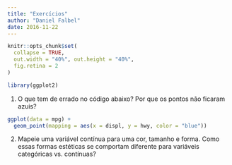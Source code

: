 ```yaml
---
title: "Exercícios"
author: "Daniel Falbel"
date: 2016-11-22
---
```


```r
knitr::opts_chunk$set(
  collapse = TRUE, 
  out.width = "40%", out.height = "40%",
  fig.retina = 2
)
```

```r
library(ggplot2)
```

1. O que tem de errado no código abaixo? Por que os pontos não ficaram azuis?

```r
ggplot(data = mpg) + 
  geom_point(mapping = aes(x = displ, y = hwy, color = "blue"))
```

2. Mapeie uma variável contínua para uma cor, tamanho e forma. Como essas formas
estéticas se comportam diferente para variáveis categóricas vs. contínuas?

